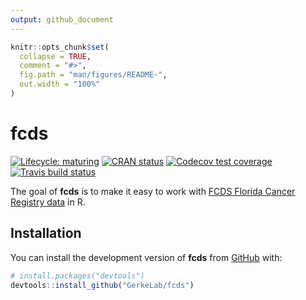 ```yaml
---
output: github_document
---
```


<!-- README.md is generated from README.Rmd. Please edit that file -->

```r
knitr::opts_chunk$set(
  collapse = TRUE,
  comment = "#>",
  fig.path = "man/figures/README-",
  out.width = "100%"
)
```
# fcds

<!-- badges: start -->
[![Lifecycle: maturing](https://img.shields.io/badge/lifecycle-maturing-blue.svg)](https://www.tidyverse.org/lifecycle/#maturing)
[![CRAN status](https://www.r-pkg.org/badges/version/fcds)](https://cran.r-project.org/package=fcds)
[![Codecov test coverage](https://codecov.io/gh/GerkeLab/fcds/branch/master/graph/badge.svg)](https://codecov.io/gh/GerkeLab/fcds?branch=master)
[![Travis build status](https://travis-ci.org/GerkeLab/fcds.svg?branch=master)](https://travis-ci.org/GerkeLab/fcds)
<!-- badges: end -->

[fcds-official]: https://fcds.med.miami.edu/

The goal of **fcds** is to make it easy to work with [FCDS Florida Cancer Registry data][fcds-official] in R.

## Installation

You can install the development version of **fcds** from [GitHub](https://github.com/gerkelab/fcds) with:

``` r
# install.packages("devtools")
devtools::install_github("GerkeLab/fcds")
```
